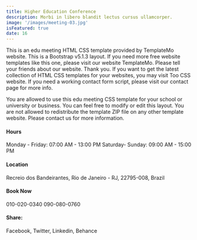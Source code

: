 ```yaml
---
title: Higher Education Conference
description: Morbi in libero blandit lectus cursus ullamcorper.
image: '/images/meeting-03.jpg'
isFeatured: true
date: 16
---
```


This is an edu meeting HTML CSS template provided by TemplateMo website. This is a Bootstrap v5.1.3 layout. If you need more free website templates like this one, please visit our website TemplateMo. Please tell your friends about our website. Thank you. If you want to get the latest collection of HTML CSS templates for your websites, you may visit Too CSS website. If you need a working contact form script, please visit our contact page for more info.

You are allowed to use this edu meeting CSS template for your school or university or business. You can feel free to modify or edit this layout. You are not allowed to redistribute the template ZIP file on any other template website. Please contact us for more information.

#### Hours

Monday - Friday: 07:00 AM - 13:00 PM
Saturday- Sunday: 09:00 AM - 15:00 PM

#### Location

Recreio dos Bandeirantes,
Rio de Janeiro - RJ, 22795-008, Brazil

#### Book Now

010-020-0340
090-080-0760

#### Share:

Facebook, Twitter, Linkedin, Behance
